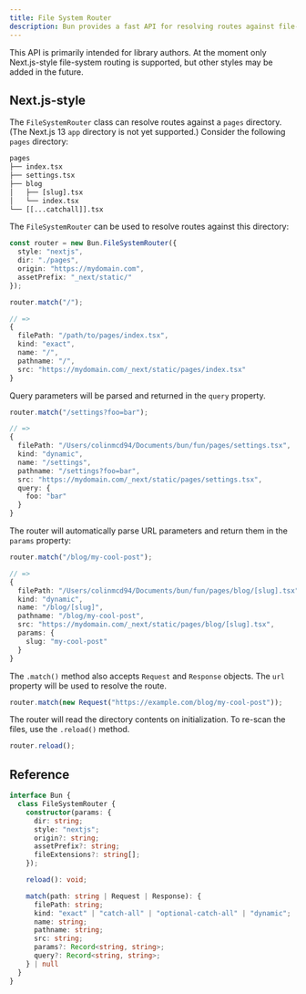 ```yaml
---
title: File System Router
description: Bun provides a fast API for resolving routes against file-system paths
---
```


This API is primarily intended for library authors. At the moment only Next.js-style file-system routing is supported, but other styles may be added in the future.

## Next.js-style

The `FileSystemRouter` class can resolve routes against a `pages` directory. (The Next.js 13 `app` directory is not yet supported.) Consider the following `pages` directory:

```txt
pages
├── index.tsx
├── settings.tsx
├── blog
│   ├── [slug].tsx
│   └── index.tsx
└── [[...catchall]].tsx
```

The `FileSystemRouter` can be used to resolve routes against this directory:

```ts router.ts
const router = new Bun.FileSystemRouter({
  style: "nextjs",
  dir: "./pages",
  origin: "https://mydomain.com",
  assetPrefix: "_next/static/"
});

router.match("/");

// =>
{
  filePath: "/path/to/pages/index.tsx",
  kind: "exact",
  name: "/",
  pathname: "/",
  src: "https://mydomain.com/_next/static/pages/index.tsx"
}
```

Query parameters will be parsed and returned in the `query` property.

```ts
router.match("/settings?foo=bar");

// =>
{
  filePath: "/Users/colinmcd94/Documents/bun/fun/pages/settings.tsx",
  kind: "dynamic",
  name: "/settings",
  pathname: "/settings?foo=bar",
  src: "https://mydomain.com/_next/static/pages/settings.tsx",
  query: {
    foo: "bar"
  }
}
```

The router will automatically parse URL parameters and return them in the `params` property:

```ts
router.match("/blog/my-cool-post");

// =>
{
  filePath: "/Users/colinmcd94/Documents/bun/fun/pages/blog/[slug].tsx",
  kind: "dynamic",
  name: "/blog/[slug]",
  pathname: "/blog/my-cool-post",
  src: "https://mydomain.com/_next/static/pages/blog/[slug].tsx",
  params: {
    slug: "my-cool-post"
  }
}
```

The `.match()` method also accepts `Request` and `Response` objects. The `url` property will be used to resolve the route.

```ts
router.match(new Request("https://example.com/blog/my-cool-post"));
```

The router will read the directory contents on initialization. To re-scan the files, use the `.reload()` method.

```ts
router.reload();
```

## Reference

```ts
interface Bun {
  class FileSystemRouter {
    constructor(params: {
      dir: string;
      style: "nextjs";
      origin?: string;
      assetPrefix?: string;
      fileExtensions?: string[];
    });

    reload(): void;

    match(path: string | Request | Response): {
      filePath: string;
      kind: "exact" | "catch-all" | "optional-catch-all" | "dynamic";
      name: string;
      pathname: string;
      src: string;
      params?: Record<string, string>;
      query?: Record<string, string>;
    } | null
  }
}
```
